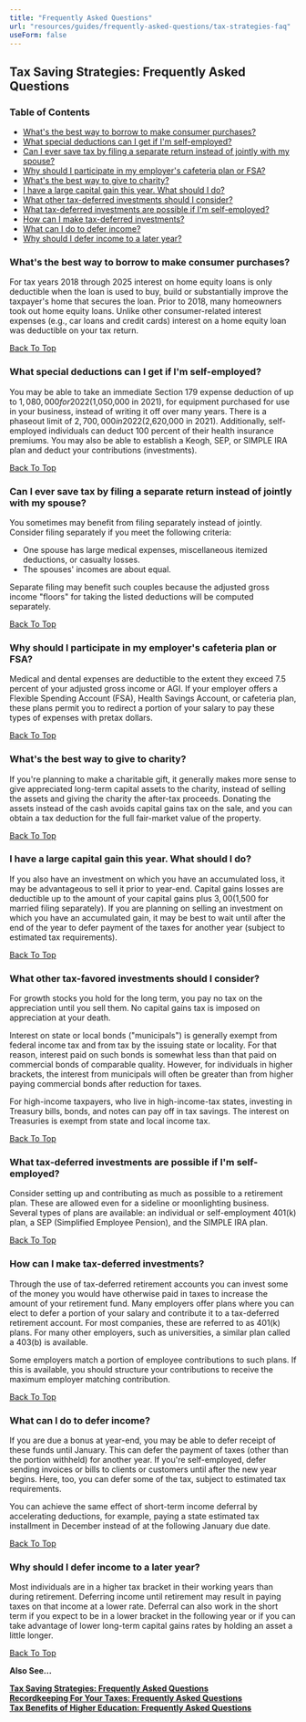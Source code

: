 ```yaml
---
title: "Frequently Asked Questions"
url: "resources/guides/frequently-asked-questions/tax-strategies-faq"
useForm: false
---
```



Tax Saving Strategies: Frequently Asked Questions
-------------------------------------------------

### Table of Contents

*   [What's the best way to borrow to make consumer purchases?](#1)
*   [What special deductions can I get if I'm self-employed?](#2)
*   [Can I ever save tax by filing a separate return instead of jointly with my spouse?](#3)
*   [Why should I participate in my employer's cafeteria plan or FSA?](#4)
*   [What's the best way to give to charity?](#5)
*   [I have a large capital gain this year. What should I do?](#6)
*   [What other tax-deferred investments should I consider?](#7)
*   [What tax-deferred investments are possible if I'm self-employed?](#8)
*   [How can I make tax-deferred investments?](#9)
*   [What can I do to defer income?](#10)
*   [Why should I defer income to a later year?](#11)

### What's the best way to borrow to make consumer purchases?

For tax years 2018 through 2025 interest on home equity loans is only deductible when the loan is used to buy, build or substantially improve the taxpayer's home that secures the loan. Prior to 2018, many homeowners took out home equity loans. Unlike other consumer-related interest expenses (e.g., car loans and credit cards) interest on a home equity loan was deductible on your tax return.

[Back To Top](#top)

### What special deductions can I get if I'm self-employed?

You may be able to take an immediate Section 179 expense deduction of up to $1,080,000 for 2022 ($1,050,000 in 2021), for equipment purchased for use in your business, instead of writing it off over many years. There is a phaseout limit of $2,700,000 in 2022 ($2,620,000 in 2021). Additionally, self-employed individuals can deduct 100 percent of their health insurance premiums. You may also be able to establish a Keogh, SEP, or SIMPLE IRA plan and deduct your contributions (investments).

[Back To Top](#top)

### Can I ever save tax by filing a separate return instead of jointly with my spouse?

You sometimes may benefit from filing separately instead of jointly. Consider filing separately if you meet the following criteria:

*   One spouse has large medical expenses, miscellaneous itemized deductions, or casualty losses.
*   The spouses' incomes are about equal.

Separate filing may benefit such couples because the adjusted gross income "floors" for taking the listed deductions will be computed separately.

[Back To Top](#top)

### Why should I participate in my employer's cafeteria plan or FSA?

Medical and dental expenses are deductible to the extent they exceed 7.5 percent of your adjusted gross income or AGI. If your employer offers a Flexible Spending Account (FSA), Health Savings Account, or cafeteria plan, these plans permit you to redirect a portion of your salary to pay these types of expenses with pretax dollars.

[Back To Top](#top)

### What's the best way to give to charity?

If you're planning to make a charitable gift, it generally makes more sense to give appreciated long-term capital assets to the charity, instead of selling the assets and giving the charity the after-tax proceeds. Donating the assets instead of the cash avoids capital gains tax on the sale, and you can obtain a tax deduction for the full fair-market value of the property.

[Back To Top](#top)

### I have a large capital gain this year. What should I do?

If you also have an investment on which you have an accumulated loss, it may be advantageous to sell it prior to year-end. Capital gains losses are deductible up to the amount of your capital gains plus $3,00 ($1,500 for married filing separately). If you are planning on selling an investment on which you have an accumulated gain, it may be best to wait until after the end of the year to defer payment of the taxes for another year (subject to estimated tax requirements).

[Back To Top](#top)

### What other tax-favored investments should I consider?

For growth stocks you hold for the long term, you pay no tax on the appreciation until you sell them. No capital gains tax is imposed on appreciation at your death.

Interest on state or local bonds ("municipals") is generally exempt from federal income tax and from tax by the issuing state or locality. For that reason, interest paid on such bonds is somewhat less than that paid on commercial bonds of comparable quality. However, for individuals in higher brackets, the interest from municipals will often be greater than from higher paying commercial bonds after reduction for taxes.

For high-income taxpayers, who live in high-income-tax states, investing in Treasury bills, bonds, and notes can pay off in tax savings. The interest on Treasuries is exempt from state and local income tax.

[Back To Top](#top)

### What tax-deferred investments are possible if I'm self-employed?

Consider setting up and contributing as much as possible to a retirement plan. These are allowed even for a sideline or moonlighting business. Several types of plans are available: an individual or self-employment 401(k) plan, a SEP (Simplified Employee Pension), and the SIMPLE IRA plan.

[Back To Top](#top)

### How can I make tax-deferred investments?

Through the use of tax-deferred retirement accounts you can invest some of the money you would have otherwise paid in taxes to increase the amount of your retirement fund. Many employers offer plans where you can elect to defer a portion of your salary and contribute it to a tax-deferred retirement account. For most companies, these are referred to as 401(k) plans. For many other employers, such as universities, a similar plan called a 403(b) is available.

Some employers match a portion of employee contributions to such plans. If this is available, you should structure your contributions to receive the maximum employer matching contribution.

[Back To Top](#top)

### What can I do to defer income?

If you are due a bonus at year-end, you may be able to defer receipt of these funds until January. This can defer the payment of taxes (other than the portion withheld) for another year. If you're self-employed, defer sending invoices or bills to clients or customers until after the new year begins. Here, too, you can defer some of the tax, subject to estimated tax requirements.

You can achieve the same effect of short-term income deferral by accelerating deductions, for example, paying a state estimated tax installment in December instead of at the following January due date.

[Back To Top](#top)

### Why should I defer income to a later year?

Most individuals are in a higher tax bracket in their working years than during retirement. Deferring income until retirement may result in paying taxes on that income at a lower rate. Deferral can also work in the short term if you expect to be in a lower bracket in the following year or if you can take advantage of lower long-term capital gains rates by holding an asset a little longer.

[Back To Top](#top)

**Also See...**

[**Tax Saving Strategies: Frequently Asked Questions**](/resources/guides/frequently-asked-questions/tax-strategies-faq)  
[**Recordkeeping For Your Taxes: Frequently Asked Questions**](/resources/guides/frequently-asked-questions/recordkeeping-taxes-faq)  
[**Tax Benefits of Higher Education: Frequently Asked Questions**](/resources/guides/frequently-asked-questions/higher-education-faq) 
